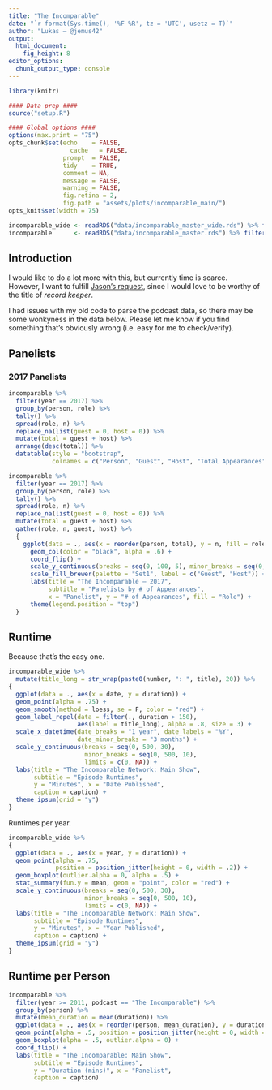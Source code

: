 ```yaml
---
title: "The Incomparable"
date: "`r format(Sys.time(), '%F %R', tz = 'UTC', usetz = T)`"
author: "Lukas — @jemus42"
output: 
  html_document:
    fig_height: 8
editor_options: 
  chunk_output_type: console
---
```


```r
library(knitr)

#### Data prep ####
source("setup.R")

#### Global options ####
options(max.print = "75")
opts_chunk$set(echo    = FALSE,
	             cache   = FALSE,
               prompt  = FALSE,
               tidy    = TRUE,
               comment = NA,
               message = FALSE,
               warning = FALSE,
               fig.retina = 2,
               fig.path = "assets/plots/incomparable_main/")
opts_knit$set(width = 75)

incomparable_wide <- readRDS("data/incomparable_master_wide.rds") %>% filter(podcast == "The Incomparable")
incomparable      <- readRDS("data/incomparable_master.rds") %>% filter(podcast == "The Incomparable")
```

## Introduction

I would like to do a lot more with this, but currently time is scarce.  
However, I want to fulfill [Jason's request](https://twitter.com/jsnell/status/800412064640483328), since I would love to be worthy of the title of *record keeper*.

I had issues with my old code to parse the podcast data, so there may be some wonkyness in the data below. Please let me know if you find something that's obviously wrong (i.e. easy for me to check/verify).

## Panelists 

### 2017 Panelists

```r
incomparable %>% 
  filter(year == 2017) %>%
  group_by(person, role) %>%
  tally() %>%
  spread(role, n) %>% 
  replace_na(list(guest = 0, host = 0)) %>%
  mutate(total = guest + host) %>%
  arrange(desc(total)) %>%
  datatable(style = "bootstrap", 
            colnames = c("Person", "Guest", "Host", "Total Appearances"))

incomparable %>% 
  filter(year == 2017) %>%
  group_by(person, role) %>%
  tally() %>%
  spread(role, n) %>% 
  replace_na(list(guest = 0, host = 0)) %>%
  mutate(total = guest + host) %>% 
  gather(role, n, guest, host) %>%
  {
    ggplot(data = ., aes(x = reorder(person, total), y = n, fill = role)) +
      geom_col(color = "black", alpha = .6) +
      coord_flip() +
      scale_y_continuous(breaks = seq(0, 100, 5), minor_breaks = seq(0, 100, 1)) +
      scale_fill_brewer(palette = "Set1", label = c("Guest", "Host")) +
      labs(title = "The Incomparable — 2017", 
           subtitle = "Panelists by # of Appearances",
           x = "Panelist", y = "# of Appearances", fill = "Role") +
      theme(legend.position = "top")
  }
```

## Runtime

Because that's the easy one.

```r
incomparable_wide %>%
  mutate(title_long = str_wrap(paste0(number, ": ", title), 20)) %>%
{
  ggplot(data = ., aes(x = date, y = duration)) +
  geom_point(alpha = .75) +
  geom_smooth(method = loess, se = F, color = "red") +
  geom_label_repel(data = filter(., duration > 150), 
                   aes(label = title_long), alpha = .8, size = 3) +
  scale_x_datetime(date_breaks = "1 year", date_labels = "%Y",
                   date_minor_breaks = "3 months") +
  scale_y_continuous(breaks = seq(0, 500, 30),
                     minor_breaks = seq(0, 500, 10),
                     limits = c(0, NA)) +
  labs(title = "The Incomparable Network: Main Show",
       subtitle = "Episode Runtimes",
       y = "Minutes", x = "Date Published",
       caption = caption) +
  theme_ipsum(grid = "y")
}
```

Runtimes per year.

```r
incomparable_wide %>%
{
  ggplot(data = ., aes(x = year, y = duration)) +
  geom_point(alpha = .75, 
             position = position_jitter(height = 0, width = .2)) +
  geom_boxplot(outlier.alpha = 0, alpha = .5) +
  stat_summary(fun.y = mean, geom = "point", color = "red") +
  scale_y_continuous(breaks = seq(0, 500, 30),
                     minor_breaks = seq(0, 500, 10),
                     limits = c(0, NA)) +
  labs(title = "The Incomparable Network: Main Show",
       subtitle = "Episode Runtimes",
       y = "Minutes", x = "Year Published",
       caption = caption) +
  theme_ipsum(grid = "y")
}
```

## Runtime per Person

```r
incomparable %>%
  filter(year >= 2011, podcast == "The Incomparable") %>%
  group_by(person) %>%
  mutate(mean_duration = mean(duration)) %>%
  ggplot(data = ., aes(x = reorder(person, mean_duration), y = duration)) +
  geom_point(alpha = .5, position = position_jitter(height = 0, width = .25)) +
  geom_boxplot(alpha = .5, outlier.alpha = 0) +
  coord_flip() +
  labs(title = "The Incomparable: Main Show",
       subtitle = "Episode Runtimes",
       y = "Duration (mins)", x = "Panelist",
       caption = caption)
```

